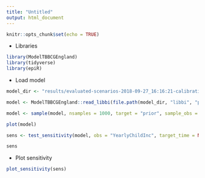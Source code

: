 ```yaml
---
title: "Untitled"
output: html_document
---
```


```r
knitr::opts_chunk$set(echo = TRUE)
```

- Libraries

```r
library(ModelTBBCGEngland)
library(tidyverse)
library(epiR)
```

- Load model

```r
model_dir <- "results/evaluated-scenarios-2018-09-27_16:16:21-calibration-run/baseline-2018-09-27_16:16:22"

model <- ModelTBBCGEngland::read_libbi(file.path(model_dir, "libbi", "posterior"))

model <- sample(model, nsamples = 1000, target = "prior", sample_obs = TRUE)

plot(model)
```


```r
sens <- test_sensitivity(model, obs = "YearlyChildInc", target_time = NULL)

sens
```


- Plot sensitivity


```r
plot_sensitivity(sens)
```